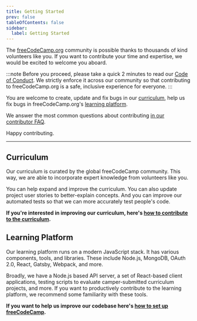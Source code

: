 ```yaml
---
title: Getting Started
prev: false
tableOfContents: false
sidebar:
  label: Getting Started
---
```


The [freeCodeCamp.org](https://freecodecamp.org) community is possible thanks to thousands of kind volunteers like you. If you want to contribute your time and expertise, we would be excited to welcome you aboard.

:::note
Before you proceed, please take a quick 2 minutes to read our [Code of Conduct](https://www.freecodecamp.org/code-of-conduct). We strictly enforce it across our community so that contributing to freeCodeCamp.org is a safe, inclusive experience for everyone.
:::

You are welcome to create, update and fix bugs in our [curriculum](#curriculum), help us fix bugs in freeCodeCamp.org's [learning platform](#learning-platform).

We answer the most common questions about contributing [in our contributor FAQ](/faq/).

Happy contributing.

---

## Curriculum

Our curriculum is curated by the global freeCodeCamp community. This way, we are able to incorporate expert knowledge from volunteers like you.

You can help expand and improve the curriculum. You can also update project user stories to better-explain concepts. And you can improve our automated tests so that we can more accurately test people's code.

**If you're interested in improving our curriculum, here's [how to contribute to the curriculum](/how-to-work-on-coding-challenges/).**

## Learning Platform

Our learning platform runs on a modern JavaScript stack. It has various components, tools, and libraries. These include Node.js, MongoDB, OAuth 2.0, React, Gatsby, Webpack, and more.

Broadly, we have a Node.js based API server, a set of React-based client applications, testing scripts to evaluate camper-submitted curriculum projects, and more. If you want to productively contribute to the learning platform, we recommend some familiarity with these tools.

**If you want to help us improve our codebase here's [how to set up freeCodeCamp](/how-to-setup-freecodecamp-locally/).**
